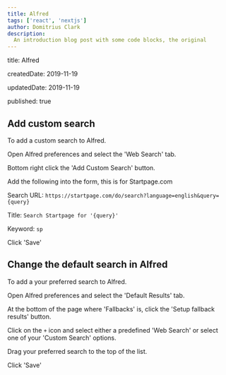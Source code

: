 ```yaml
---
title: Alfred
tags: ['react', 'nextjs']
author: Domitrius Clark
description:
  An introduction blog post with some code blocks, the original
---
```


title: Alfred

createdDate: 2019-11-19

updatedDate: 2019-11-19

published: true

## Add custom search

To add a custom search to Alfred.

Open Alfred preferences and select the 'Web Search' tab.

Bottom right click the 'Add Custom Search' button.

Add the following into the form, this is for Startpage.com

Search URL:
`https://startpage.com/do/search?language=english&query={query}`

Title: `Search Startpage for '{query}'`

Keyword: `sp`

Click 'Save'

## Change the default search in Alfred

To add a your preferred search to Alfred.

Open Alfred preferences and select the 'Default Results' tab.

At the bottom of the page where 'Fallbacks' is, click the 'Setup
fallback results' button.

Click on the `+` icon and select either a predefined 'Web Search' or
select one of your 'Custom Search' options.

Drag your preferred search to the top of the list.

Click 'Save'
